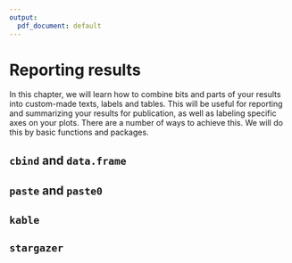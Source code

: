 ```yaml
---
output:
  pdf_document: default
---
```


# Reporting results
In this chapter, we will learn how to combine bits and parts of your results into custom-made texts, labels and tables. This will be useful for reporting and summarizing your results for publication, as well as labeling specific axes on your plots. There are a number of ways to achieve this. We will do this by basic functions and packages.

## `cbind` and `data.frame`


## `paste` and `paste0`


## `kable`


## `stargazer`
